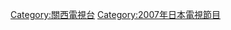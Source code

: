 {{Navbox
|bodyclass=hlist

|name=Mu-Jack歷任女性主持人
|title=[[關西電視台]]《[[Mu-Jack]]》歷任女性主持人
|list1=
*第1任 [[植村花菜]]
*第2任 [[秋元才加]]
*第3任 [[杉本有美]]
*第4任 [[高橋南]]
}}<noinclude>
{{collapsible option}}
[[Category:關西電視台]]
[[Category:2007年日本電視節目]]
</noinclude>